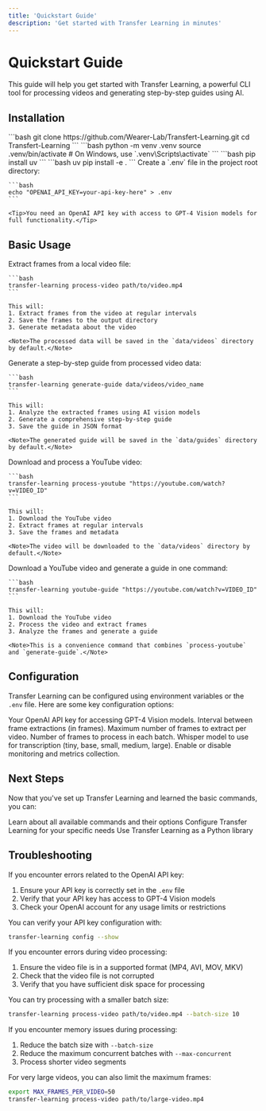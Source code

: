```yaml
---
title: 'Quickstart Guide'
description: 'Get started with Transfer Learning in minutes'
---
```


# Quickstart Guide

This guide will help you get started with Transfer Learning, a powerful CLI tool for processing videos and generating step-by-step guides using AI.

## Installation

<Steps>
  <Step title="Clone the Repository">
    ```bash
    git clone https://github.com/Wearer-Lab/Transfert-Learning.git
    cd Transfert-Learning
    ```
  </Step>
  <Step title="Set Up Virtual Environment">
    ```bash
    python -m venv .venv
    source .venv/bin/activate  # On Windows, use `.venv\Scripts\activate`
    ```
  </Step>
  <Step title="Install UV Package Manager">
    ```bash
    pip install uv
    ```
  </Step>
  <Step title="Install Dependencies">
    ```bash
    uv pip install -e .
    ```
  </Step>
  <Step title="Set Up API Keys">
    Create a `.env` file in the project root directory:
    
    ```bash
    echo "OPENAI_API_KEY=your-api-key-here" > .env
    ```
    
    <Tip>You need an OpenAI API key with access to GPT-4 Vision models for full functionality.</Tip>
  </Step>
</Steps>

## Basic Usage

<AccordionGroup>
  <Accordion title="Process a Local Video">
    Extract frames from a local video file:
    
    ```bash
    transfer-learning process-video path/to/video.mp4
    ```
    
    This will:
    1. Extract frames from the video at regular intervals
    2. Save the frames to the output directory
    3. Generate metadata about the video
    
    <Note>The processed data will be saved in the `data/videos` directory by default.</Note>
  </Accordion>
  
  <Accordion title="Generate a Guide">
    Generate a step-by-step guide from processed video data:
    
    ```bash
    transfer-learning generate-guide data/videos/video_name
    ```
    
    This will:
    1. Analyze the extracted frames using AI vision models
    2. Generate a comprehensive step-by-step guide
    3. Save the guide in JSON format
    
    <Note>The generated guide will be saved in the `data/guides` directory by default.</Note>
  </Accordion>
  
  <Accordion title="Process a YouTube Video">
    Download and process a YouTube video:
    
    ```bash
    transfer-learning process-youtube "https://youtube.com/watch?v=VIDEO_ID"
    ```
    
    This will:
    1. Download the YouTube video
    2. Extract frames at regular intervals
    3. Save the frames and metadata
    
    <Note>The video will be downloaded to the `data/videos` directory by default.</Note>
  </Accordion>
  
  <Accordion title="Complete YouTube Pipeline">
    Download a YouTube video and generate a guide in one command:
    
    ```bash
    transfer-learning youtube-guide "https://youtube.com/watch?v=VIDEO_ID"
    ```
    
    This will:
    1. Download the YouTube video
    2. Process the video and extract frames
    3. Analyze the frames and generate a guide
    
    <Note>This is a convenience command that combines `process-youtube` and `generate-guide`.</Note>
  </Accordion>
</AccordionGroup>

## Configuration

Transfer Learning can be configured using environment variables or the `.env` file. Here are some key configuration options:

<ResponseField name="OPENAI_API_KEY" type="string" required>
  Your OpenAI API key for accessing GPT-4 Vision models.
</ResponseField>

<ResponseField name="FRAME_EXTRACTION_INTERVAL" type="integer" default="30">
  Interval between frame extractions (in frames).
</ResponseField>

<ResponseField name="MAX_FRAMES_PER_VIDEO" type="integer" default="100">
  Maximum number of frames to extract per video.
</ResponseField>

<ResponseField name="BATCH_SIZE" type="integer" default="30">
  Number of frames to process in each batch.
</ResponseField>

<ResponseField name="WHISPER_MODEL" type="string" default="base">
  Whisper model to use for transcription (tiny, base, small, medium, large).
</ResponseField>

<ResponseField name="ENABLE_MONITORING" type="boolean" default="true">
  Enable or disable monitoring and metrics collection.
</ResponseField>

## Next Steps

Now that you've set up Transfer Learning and learned the basic commands, you can:

<CardGroup>
  <Card
    title="Explore CLI Commands"
    icon="terminal"
    href="/cli/overview"
  >
    Learn about all available commands and their options
  </Card>
  <Card
    title="Advanced Configuration"
    icon="gear"
    href="/advanced/configuration"
  >
    Configure Transfer Learning for your specific needs
  </Card>
  <Card
    title="API Reference"
    icon="book"
    href="/api-reference/introduction"
  >
    Use Transfer Learning as a Python library
  </Card>
</CardGroup>

## Troubleshooting

<Accordion title="API Key Issues">
  If you encounter errors related to the OpenAI API key:
  
  1. Ensure your API key is correctly set in the `.env` file
  2. Verify that your API key has access to GPT-4 Vision models
  3. Check your OpenAI account for any usage limits or restrictions
  
  You can verify your API key configuration with:
  
  ```bash
  transfer-learning config --show
  ```
</Accordion>

<Accordion title="Video Processing Errors">
  If you encounter errors during video processing:
  
  1. Ensure the video file is in a supported format (MP4, AVI, MOV, MKV)
  2. Check that the video file is not corrupted
  3. Verify that you have sufficient disk space for processing
  
  You can try processing with a smaller batch size:
  
  ```bash
  transfer-learning process-video path/to/video.mp4 --batch-size 10
  ```
</Accordion>

<Accordion title="Memory Issues">
  If you encounter memory issues during processing:
  
  1. Reduce the batch size with `--batch-size`
  2. Reduce the maximum concurrent batches with `--max-concurrent`
  3. Process shorter video segments
  
  For very large videos, you can also limit the maximum frames:
  
  ```bash
  export MAX_FRAMES_PER_VIDEO=50
  transfer-learning process-video path/to/large-video.mp4
  ```
</Accordion>
